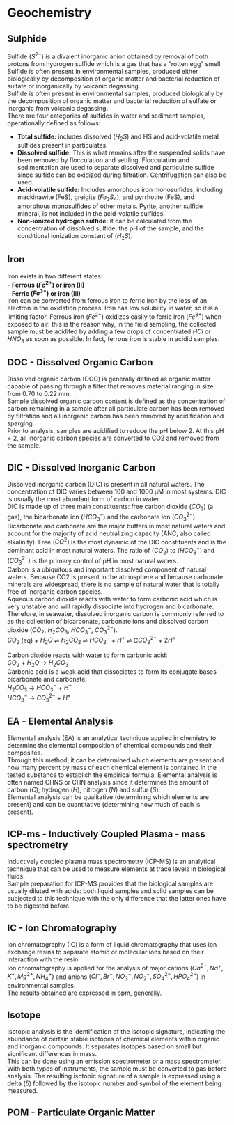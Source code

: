# Geochemistry

## Sulphide 
Sulfide $(S^{2-})$ is a divalent inorganic anion obtained by removal of both protons from hydrogen sulfide which is a gas that has a “rotten egg” smell.\
Sulfide is often present in environmental samples, produced either biologically by decomposition of organic matter and bacterial reduction of sulfate or inorganically by volcanic degassing.\
Sulfide is often present in environmental samples, produced biologically by the decomposition of organic matter and bacterial reduction of sulfate or inorganic from volcanic degassing.\
There are four categories of sulfides in water and sediment samples, operationally defined as follows:

-   **Total sulfide:** includes dissolved $(H_{2}S)$ and HS and acid-volatile metal sulfides present in particulates.
-   **Dissolved sulfide:** This is what remains after the suspended solids have been removed by flocculation and settling. Flocculation and sedimentation are used to separate dissolved and particulate sulfide since sulfide can be oxidized during filtration. Centrifugation can also be used.
-   **Acid-volatile sulfide:** Includes amorphous iron monosulfides, including mackinawite (FeS), greigite $(Fe_{3}S_{4})$, and pyrrhotite (FeS), and amorphous monosulfides of other metals. Pyrite, another sulfide mineral, is not included in the acid-volatile sulfides.
-   **Non-ionized hydrogen sulfide:** it can be calculated from the concentration of dissolved sulfide, the pH of the sample, and the conditional ionization constant of $(H_{2}S)$.\

## Iron 
Iron exists in two different states:\
-   **Ferrous $(Fe^{2+})$ or iron (II)**\
-   **Ferric $(Fe^{3+})$ or iron (III)**\
Iron can be converted from ferrous iron to ferric iron by the loss of an electron in the oxidation process. Iron has low solubility in water, so it is a limiting factor.
Ferrous iron $(Fe^{2+})$ oxidizes easily to ferric iron $(Fe^{3+})$ when exposed to air: this is the reason why, in the field sampling, the collected sample must be acidifed by adding a few drops of concentrated $HCl$ or $HNO_{3}$ as soon as possible. In fact, ferrous iron is stable in acidid samples. 

## DOC - Dissolved Organic Carbon 
Dissolved organic carbon (DOC) is generally defined as organic matter capable of passing through a filter that removes material ranging in size from 0.70 to 0.22 mm.\
Sample dissolved organic carbon content is defined as the concentration of carbon remaining in a sample after all particulate carbon has been removed by filtration and all inorganic carbon has been removed by acidification and sparging.\
Prior to analysis, samples are acidified to reduce the pH below 2. At this pH = 2, all inorganic carbon species are converted to CO2 and removed from the sample.

## DIC - Dissolved Inorganic Carbon 
Dissolved inorganic carbon (DIC) is present in all natural waters. The concentration of DIC varies between 100 and 1000 μM in most systems. DIC is usually the most abundant form of carbon in water.\
DIC is made up of three main constituents: free carbon dioxide $(CO_{2})$ (a gas), the bicarbonate ion $(HCO_{3}^{-})$ and the carbonate ion $(CO_{3}^{2-})$. Bicarbonate and carbonate are the major buffers in most natural waters and account for the majority of acid neutralizing capacity (ANC; also called alkalinity). Free $(CO^{2})$ is the most dynamic of the DIC constituents and is the dominant acid in most natural waters. The ratio of $(CO_{2})$ to $(HCO_{3}^{-})$ and $(CO_{3}^{2-})$ is the primary control of pH in most natural waters.\
Carbon is a ubiquitous and important dissolved component of natural waters. Because CO2 is present in the atmosphere and because carbonate minerals are widespread, there is no sample of natural water that is totally free of inorganic carbon species.\
Aqueous carbon dioxide reacts with water to form carbonic acid which is very unstable and will rapidly dissociate into hydrogen and bicarbonate.\
Therefore, in seawater, dissolved inorganic carbon is commonly referred to as the collection of bicarbonate, carbonate ions and dissolved carbon dioxide ($CO_{2}$, $H_{2}CO_{3}$, $HCO_{3}^{-}$, $CO_{3}^{2-}$).\
$CO_{2}$ (aq) + $H_{2}O$ ⇌ $H_{2}CO_{3}$ ⇌ $HCO_{3}^{-}$ + $H^{+}$ ⇌ C$CO_{3}^{2-}$ + $2H^{+}$

Carbon dioxide reacts with water to form carbonic acid:\
$CO_{2}$ + $H_{2}O$ → $H_{2}CO_{3}$\
Carbonic acid is a weak acid that dissociates to form its conjugate bases bicarbonate and carbonate:\
$H_{2}CO_{3}$ → $HCO_{3}^{-}$ + $H^{+}$\
$HCO_{3}^{-}$ → $CO_{3}^{2-}$ + $H^{+}$\

## EA - Elemental Analysis 
Elemental analysis (EA) is an analytical technique applied in chemistry to determine the elemental composition of chemical compounds and their composites.\
Through this method, it can be determined which elements are present and how many percent by mass of each chemical element is contained in the tested substance to establish the empirical formula. Elemental analysis is often named CHNS or CHN analysis since it determines the amount of carbon $(C)$, hydrogen $(H)$, nitrogen $(N)$ and sulfur $(S)$.\
Elemental analysis can be qualitative (determining which elements are present) and can be quantitative (determining how much of each is present).\

## ICP-ms - Inductively Coupled Plasma - mass spectrometry 
Inductively coupled plasma mass spectrometry (ICP-MS) is an analytical technique that can be used to measure elements at trace levels in biological fluids.\
Sample preparation for ICP-MS provides that the biological samples are usually diluted with acids: both liquid samples and solid samples can be subjected to this technique with the only difference that the latter ones have to be digested before.\

## IC - Ion Chromatography 
Ion chromatography (IC) is a form of liquid chromatography that uses ion exchange resins to separate atomic or molecular ions based on their interaction with the resin.\
Ion chromatography is applied for the analysis of major cations $(Ca^{2+}, Na^{+}, K^{+}, Mg^{2+}, NH_{4}^{+})$ and anions $(Cl^{-}, Br^{-}, NO_{3}^{-}, NO_{2}^{-}, SO_{4}^{2-}, HPO_{4}^{2-})$ in environmental samples.\
The results obtained are expressed in ppm, generally.\

## Isotope 
Isotopic analysis is the identification of the isotopic signature, indicating the abundance of certain stable isotopes of chemical elements within organic and inorganic compounds. It separates isotopes based on small but significant differences in mass.\
This can be done using an emission spectrometer or a mass spectrometer. With both types of instruments, the sample must be converted to gas before analysis. The resulting isotopic signature of a sample is expressed using a delta (δ) followed by the isotopic number and symbol of the element being measured.\

## POM - Particulate Organic Matter 